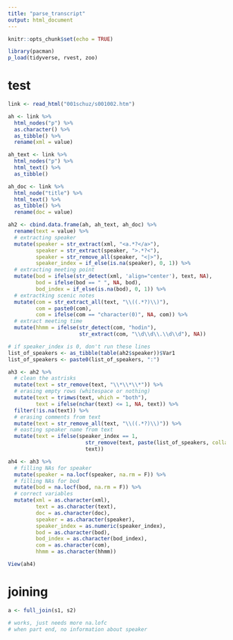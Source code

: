 ```yaml
---
title: "parse_transcript"
output: html_document
---
```


```r
knitr::opts_chunk$set(echo = TRUE)

library(pacman)
p_load(tidyverse, rvest, zoo)
```

# test
```r
link <- read_html("001schuz/s001002.htm")

ah <- link %>%
  html_nodes("p") %>%
  as.character() %>%
  as_tibble() %>%
  rename(xml = value)

ah_text <- link %>%
  html_nodes("p") %>%
  html_text() %>%
  as_tibble()

ah_doc <- link %>%
  html_node("title") %>%
  html_text() %>%
  as_tibble() %>%
  rename(doc = value)

ah2 <- cbind.data.frame(ah, ah_text, ah_doc) %>%
  rename(text = value) %>%
  # extracting speaker
  mutate(speaker = str_extract(xml, "<a.*?</a>"),
         speaker = str_extract(speaker, ">.*?<"),
         speaker = str_remove_all(speaker, "<|>"),
         speaker_index = if_else(is.na(speaker), 0, 1)) %>%
  # extracting meeting point
  mutate(bod = ifelse(str_detect(xml, 'align="center'), text, NA),
         bod = ifelse(bod == " ", NA, bod),
         bod_index = if_else(is.na(bod), 0, 1)) %>%
  # extractking scenic notes
  mutate(com = str_extract_all(text, "\\((.*?)\\)"),
         com = paste0(com),
         com = ifelse(com == "character(0)", NA, com)) %>%
  # extract meeting time
  mutate(hhmm = ifelse(str_detect(com, "hodin"), 
                       str_extract(com, "\\d\\d\\.\\d\\d"), NA))

# if speaker_index is 0, don't run these lines
list_of_speakers <- as_tibble(table(ah2$speaker))$Var1
list_of_speakers <- paste0(list_of_speakers, ":")

ah3 <- ah2 %>%
  # clean the astrisks 
  mutate(text = str_remove(text, "\\*\\*\\*")) %>%
  # erasing empty rows (whitespace or nothing)
  mutate(text = trimws(text, which = "both"),
         text = ifelse(nchar(text) <= 1, NA, text)) %>%
  filter(!is.na(text)) %>%
  # erasing comments from text
  mutate(text = str_remove_all(text, "\\((.*?)\\)")) %>%
  # easting speaker name from text
  mutate(text = ifelse(speaker_index == 1, 
                         str_remove(text, paste(list_of_speakers, collapse = "|")), 
                         text))

ah4 <- ah3 %>%
  # filling NAs for speaker
  mutate(speaker = na.locf(speaker, na.rm = F)) %>%
  # filling NAs for bod
  mutate(bod = na.locf(bod, na.rm = F)) %>%
  # correct variables
  mutate(xml = as.character(xml),
         text = as.character(text),
         doc = as.character(doc),
         speaker = as.character(speaker),
         speaker_index = as.numeric(speaker_index),
         bod = as.character(bod),
         bod_index = as.character(bod_index),
         com = as.character(com),
         hhmm = as.character(hhmm))

View(ah4)
```

# joining
```r
a <- full_join(s1, s2)

# works, just needs more na.lofc
# when part end, no information about speaker
```

